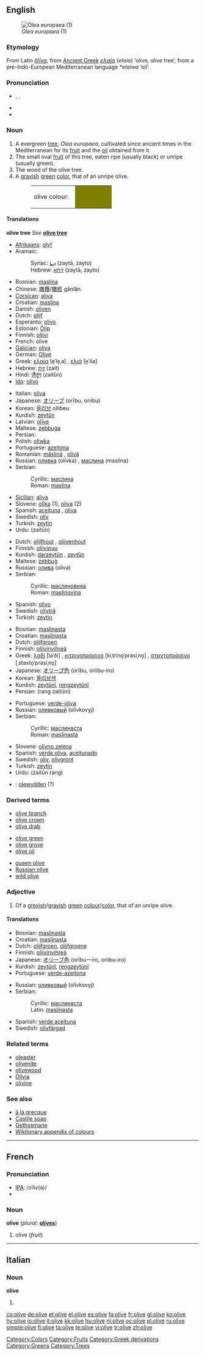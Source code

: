{{see|Olive}}
{{wikipedia}}
==English==
[[Image:Olea_europaea1.jpg|thumb|''Olea europaea'' (1)]]

===Etymology===
From Latin ''[[oliva|ŏlīva]]'', from [[Ancient Greek]] ''[[ελαία]]'' (''elaia'') ‘olive, olive tree’, from a pre-Indo-European Mediterranean language ''*elaiwa'' ‘oil’.

===Pronunciation===
* {{enPR|ŏ'lĭv}}, {{IPA|/ˈɒlɪv/}}, {{SAMPA|/"QlIv/}}
* {{audio|en-uk-olive.ogg|Audio (UK)}}
* {{audio|en-us-olive.ogg|Audio (US)}}

===Noun===
{{en-noun}}

# A evergreen [[tree]], ''Olea europaea'', cultivated since ancient times in the Mediterranean for its [[fruit]] and the [[oil]] obtained from it.
# The small oval [[fruit]] of this tree, eaten ripe (usually black) or unripe (usually green).
# The wood of the olive tree.
# A [[grayish]] [[green]] [[color]], that of an unripe olive.
#: <table><tr><td>olive colour: &nbsp;</td><td bgcolor="#808000" width="80">&nbsp; </td></tr></table>

====Translations====
'''olive tree'''
''See'' '''[[olive tree]]'''

{{trans-top|fruit}}
* [[Afrikaans]]: [[olyf]]
* Aramaic:
*: Syriac: [[ܙܝܬܐ]] (zaytā, zayto) {{m}}
*: Hebrew: [[זיתא]] (zaytā, zayto) {{m}}
* Bosnian: [[maslina#Bosnian|maslina]] {{f}}
* Chinese: [[橄欖]]/[[橄榄]] gǎnlǎn
* [[Corsican]]: [[aliva]] {{f}}
* Croatian: [[maslina#Croatian|maslina]] {{f}}
* Danish: [[oliven]]
* Dutch: [[olijf]] {{m}}
* Esperanto: [[olivo#Esperanto|olivo]]
* Estonian: [[Õlip]]
* Finnish: [[oliivi]]
* French: olive {{f}}
* [[Galician]]: [[oliva#Galician|oliva]] {{f}}
* German: [[Olive]]
* Greek: [[ελαία]] [e̞ˈle̞ˌa] {{f}}, [[ελιά]] [e̞ˈʎa] {{f}}
* Hebrew: [[זית]] (zait)
* Hindi: [[ज़ैतून]] (zaitūn)
* [[Ido]]: [[olivo#Ido|olivo]]
{{trans-mid}}
* Italian: [[oliva]] {{m}}
* Japanese: [[オリーブ]] (orību, oriibu)
* Korean: [[올리브]] ollibeu
* Kurdish: [[zeytûn]] {{f}}
* Latvian: [[olīve#Latvian|olīve]] {{f}}
* Maltese: [[żebbuġa]] {{f}}
* Persian: {{fa-Arab|[[زیتون]]}}
* Polish: [[oliwka]]
* Portuguese: [[azeitona]] {{f}}
* Romanian: [[măslină]] {{f}}, [[olivă]] {{f}}
* Russian: [[оливка]] (olívka) {{f}}, [[маслина]] (maslína) {{f}}
* Serbian:
*: Cyrillic: [[маслина#Serbian|маслина]] {{f}}
*: Roman: [[maslina#Serbian|maslina]] {{f}}
* [[Sicilian]]: [[aliva#Sicilian|aliva]] {{f}}
* Slovene: [[oljka]] {{f}} (1), [[oliva]] {{f}} (2)
* Spanish: [[aceituna]] {{f}}, [[oliva]] {{f}}
* Swedish: [[oliv]] {{c}}
* Turkish: [[zeytin]]
* Urdu: {{ur-Arab|[[زیتون]]}} (zaitūn)
{{trans-bottom}}

{{trans-top|wood}}
* Dutch: [[olijfhout]] {{n}}, [[olijvenhout]] {{n}}
* Finnish: [[oliivipuu]]
* Kurdish: [[darzeytûn]] {{f}}, [[zeytûn]] {{f}}
* Maltese: [[żebbuġ]]
* Russian: [[олива]] (olíva) {{f}}
* Serbian:
*: Cyrillic: [[маслинoвинa#Serbian|маслинoвинa]] {{f}}
*: Roman: [[maslinovina#Serbian|maslinovina]] {{f}}
{{trans-mid}}
* Spanish: [[olivo]] {{m}}
* Swedish: [[olivträ]] {{n}}
* Turkish: [[zeytin]]
{{trans-bottom}}

{{trans-top|colour}}
* Bosnian: [[maslinasta#Bosnian|maslinasta]] {{f}}
* Croatian: [[maslinasta#Croatian|maslinasta]] {{f}}
* Dutch: [[olijfgroen]] {{n}}
* Finnish: [[oliivinvihreä]]
* Greek: [[λαδί]] [laˈði] {{n}}, [[κιτρινοπράσινο]] [kiˌtrino̞ˈprasiˌno̞] {{n}}, [[σταχτοπράσινο]] [ˌstaxto̞ˈprasiˌno̞] {{n}}
* Japanese: [[オリーブ色]] (orību, oriibu-iro)
* Korean: [[올리브색]]
* Kurdish: [[zeytûnî]], [[rengzeytûnî]]
* Persian: {{fa-Arab|[[رنگ]] [[زیتونی]]}} (rang zaitūni)
{{trans-mid}}
* Portuguese: [[verde-oliva]] {{m}}
* Russian: [[оливковый]] (olívkovyj)
* Serbian:
*: Cyrillic: [[маслинаста#Serbian|маслинаста]] {{f}}
*: Roman: [[maslinasta#Serbian|maslinasta]] {{f}}
* Slovene: [[olivno zelena]] {{f}}
* Spanish: [[verde oliva]], [[aceitunado]]
* Swedish: [[oliv]], [[olivgrönt]]
* Turkish: [[zeytin]]
* Urdu: {{fa-Arab|[[زیتون]] [[رنگ]]}} (zaitūn rang)
{{trans-bottom}}

{{checktrans}}

* {{ttbc|Welsh}}: [[olewydden]] (?)

===Derived terms===
{{top3}}
* [[olive branch]]
* [[olive crown]]
* [[olive drab]]<!--[[o.d.]]-->
{{mid3}}
* [[olive green]]
* [[olive grove]]
* [[olive oil]]
{{mid3}}
* [[queen olive]]
* [[Russian olive]]
* [[wild olive]]
{{bottom}}

===Adjective===
{{en-adj}}

# Of a [[greyish]]/[[grayish]] [[green]] [[colour]]/[[color]], that of an unripe olive.

====Translations====

{{trans-top|colour}}
* Bosnian: [[maslinasta#Bosnian|maslinasta]] {{f}}
* Croatian: [[maslinasta#Croatian|maslinasta]] {{f}}
* Dutch: [[olijfgroen]], [[olijfgroene]]
* Finnish: [[oliivinvihreä]]
* Japanese: [[オリーブ色]] (orībuーiro, oriibu-iro)
* Kurdish: [[zeytûnî]], [[reng]][[zeytûnî]]
* Portuguese: [[verde-azeitona]]
{{trans-mid}}
* Russian: [[оливковый]] (olívkovyj)
* Serbian:
*: Cyrillic: [[маслинаста#Serbian|маслинаста]] {{f}}
*: Latin: [[maslinasta#Serbian|maslinasta]] {{f}}
* Spanish: [[verde aceituna]]
* Swedish: [[olivfärgad]]
{{trans-bottom}}

===Related terms===
* [[oleaster]]
* [[olivenite]]
* [[olivewood]]
* [[Olivia]]
* [[olivine]]

===See also===
* [[à la grecque]]
* [[Castile soap]]
* [[Gethsemane]]
* [[Appendix:Colours|Wiktionary appendix of colours]]

[[Category:Colors]]
[[Category:Fruits]]
[[Category:Greek derivations]]
[[Category:Greens]]
[[Category:Trees]]

----

==French==

===Pronunciation===
* [[IPA]]: /ɔˈliv(ə)/
* {{audio|Fr-olive-fr-Paris.ogg|Audio (FR)}}

===Noun===
'''olive''' {{f}} (''plural:'' '''[[olives]]''')

# olive (''fruit'')

----

==Italian==

===Noun===
'''olive''' {{f}}

# {{plural of|[[oliva]]|lang=Italian}}

[[co:olive]]
[[de:olive]]
[[et:olive]]
[[el:olive]]
[[es:olive]]
[[fa:olive]]
[[fr:olive]]
[[gl:olive]]
[[ko:olive]]
[[hy:olive]]
[[io:olive]]
[[it:olive]]
[[kk:olive]]
[[hu:olive]]
[[nl:olive]]
[[oc:olive]]
[[pl:olive]]
[[ru:olive]]
[[simple:olive]]
[[fi:olive]]
[[ta:olive]]
[[te:olive]]
[[vi:olive]]
[[tr:olive]]
[[zh:olive]]